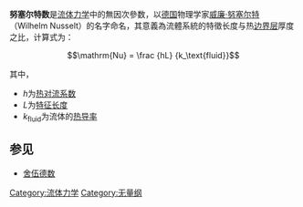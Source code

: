 {{unreferenced|time=2010-01-19T10:36:00+00:00}}
'''努塞尔特数'''是[[流体力学|流体力学]]中的無因次參数，以[[德国|德国]]物理学家[[威廉·努塞尔特|威廉·努塞尔特]]（Wilhelm Nusselt）的名字命名，其意義為流體系統的特徵长度与热[[边界层|边界层]]厚度之比，计算式为：

:<math>\mathrm{Nu} = \frac {hL} {k_\text{fluid}}</math>

其中，

* <math>h</math>为[[热对流系数|热对流系数]]
* <math>L</math>为[[特征长度|特征长度]]
* <math>k_\text{fluid}</math>为流体的[[热导率|热导率]]

==参见==
*[[舍伍德数|舍伍德数]]


{{NonDimFluMech}}

[[Category:流体力学|Category:流体力学]]
[[Category:无量纲|Category:无量纲]]